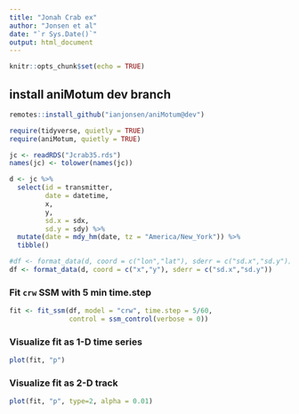 ```yaml
---
title: "Jonah Crab ex"
author: "Jonsen et al"
date: "`r Sys.Date()`"
output: html_document
---
```


```r
knitr::opts_chunk$set(echo = TRUE)
```

## install aniMotum dev branch
```r
remotes::install_github("ianjonsen/aniMotum@dev")
```

```r
require(tidyverse, quietly = TRUE)
require(aniMotum, quietly = TRUE) 
```

```r
jc <- readRDS("Jcrab35.rds")
names(jc) <- tolower(names(jc))

d <- jc %>%
  select(id = transmitter,
         date = datetime,
         x,
         y,
         sd.x = sdx,
         sd.y = sdy) %>%
  mutate(date = mdy_hm(date, tz = "America/New_York")) %>%
  tibble()

#df <- format_data(d, coord = c("lon","lat"), sderr = c("sd.x","sd.y"))
df <- format_data(d, coord = c("x","y"), sderr = c("sd.x","sd.y"))
```

### Fit `crw` SSM with 5 min time.step
```r

fit <- fit_ssm(df, model = "crw", time.step = 5/60, 
               control = ssm_control(verbose = 0))
```

### Visualize fit as 1-D time series
```r
plot(fit, "p")
```

### Visualize fit as 2-D track
```r
plot(fit, "p", type=2, alpha = 0.01)
```

